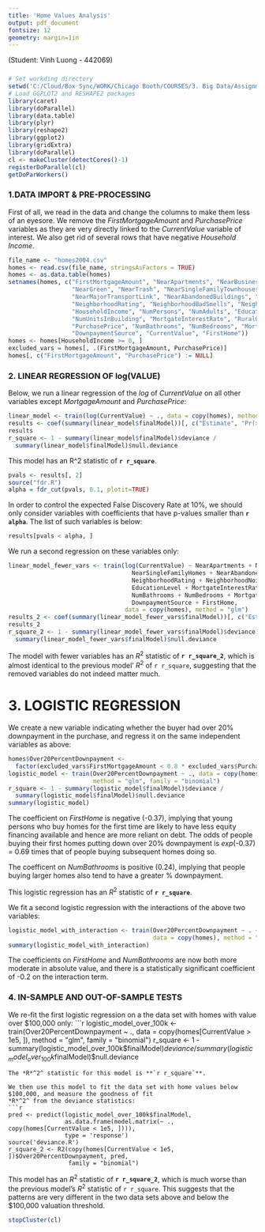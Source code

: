```yaml
---
title: 'Home Values Analysis'
output: pdf_document
fontsize: 12
geometry: margin=1in
---
```

(Student: Vinh Luong - 442069)

###



``` r
# Set workding directory
setwd('C:/Cloud/Box Sync/WORK/Chicago Booth/COURSES/3. Big Data/Assignments/Week 02')
# Load GGPLOT2 and RESHAPE2 packages
library(caret)
library(doParallel)
library(data.table)
library(plyr)
library(reshape2)
library(ggplot2)
library(gridExtra)
library(doParallel)
cl <- makeCluster(detectCores()-1)
registerDoParallel(cl)
getDoParWorkers()
```


### 1.DATA IMPORT & PRE-PROCESSING

First of all, we read in the data and change the columns to make them less of an eyesore. We remove the *FirstMortgageAmount* and *PurchasePrice* variables as they are very directly linked to the *CurrentValue*  variable of interest. We also get rid of several rows that have negative *Household Income*. 
``` r
file_name <- "homes2004.csv"
homes <- read.csv(file_name, stringsAsFactors = TRUE)
homes <- as.data.table(homes)
setnames(homes, c("FirstMortgageAmount", "NearApartments", "NearBusiness", "NearIndustry",
                  "NearGreen", "NearTrash", "NearSingleFamilyTownhouses", "NearSingleFamilyHomes",
                  "NearMajorTransportLink", "NearAbandonedBuildings", "HomeRating",
                  "NeighborhoodRating", "NeighborhoodBadSmells", "NeighborhoodNoisy",
                  "HouseholdIncome", "NumPersons", "NumAdults", "EducationLevel",
                  "NumUnitsInBuilding", "MortgateInterestRate", "RuralOrUrban", "State",
                  "PurchasePrice", "NumBathrooms", "NumBedrooms", "MortgateBoughtSameYear",
                  "DownpaymentSource", "CurrentValue", "FirstHome"))
homes <- homes[HouseholdIncome >= 0, ]
excluded_vars = homes[, .(FirstMortgageAmount, PurchasePrice)]
homes[, c("FirstMortgageAmount", "PurchasePrice") := NULL]
```

### 2. LINEAR REGRESSION OF log(VALUE)

Below, we run a linear regression of the *log* of *CurrentValue* on all other variables except *MortgageAmount* and *PurchasePrice*:  
``` r
linear_model <- train(log(CurrentValue) ~ ., data = copy(homes), method = 'glm')
results <- coef(summary(linear_model$finalModel))[, c("Estimate", "Pr(>|t|)")]
results
r_square <- 1 - summary(linear_model$finalModel)$deviance /
  summary(linear_model$finalModel)$null.deviance
```
This model has an R^2 statistic of **`r r_square`**.

```r
pvals <- results[, 2]
source("fdr.R")
alpha = fdr_cut(pvals, 0.1, plotit=TRUE)
```
In order to control the expected False Discovery Rate at 10%, we should only consider variables with coefficients that have p-values smaller than **`r alpha`**. The list of such variables is below:
```r
results[pvals < alpha, ]
```

We run a second regression on these variables only:
```r
linear_model_fewer_vars <- train(log(CurrentValue) ~ NearApartments + NearIndustry + NearTrash +
                                   NearSingleFamilyHomes + NearAbandonedBuildings + HomeRating +
                                   NeighborhoodRating + NeighborhoodNoisy + HouseholdIncome +
                                   EducationLevel + MortgateInterestRate + RuralOrUrban + State +
                                   NumBathrooms + NumBedrooms + MortgateBoughtSameYear +
                                   DownpaymentSource + FirstHome,
                                 data = copy(homes), method = "glm")
results_2 <- coef(summary(linear_model_fewer_vars$finalModel))[, c("Estimate", "Pr(>|t|)")]
results_2
r_square_2 <- 1 - summary(linear_model_fewer_vars$finalModel)$deviance /
  summary(linear_model_fewer_vars$finalModel)$null.deviance
```
The model with fewer variables has an *R*^2^ statistic of **`r r_square_2`**, which is almost identical to the previous model' *R*^2^ of `r r_square`, suggesting that the removed variables do not indeed matter much.


# 3. LOGISTIC REGRESSION

We create a new variable indicating whether the buyer had over 20% downpayment in the purchase, and regress it on the same independent variables as above:
```r
homes$Over20PercentDownpayment <-
  factor(excluded_vars$FirstMortgageAmount < 0.8 * excluded_vars$PurchasePrice)
logistic_model <- train(Over20PercentDownpayment ~ ., data = copy(homes),
                        method = "glm", family = "binomial")
r_square <- 1 - summary(logistic_model$finalModel)$deviance /
  summary(logistic_model$finalModel)$null.deviance
summary(logistic_model)
```
The coefficient on *FirstHome* is negative (-0.37), implying that young persons who buy homes for the first time are likely to have less equity financing available and hence are more reliant on debt. The odds of people buying their first homes putting down over 20% downpayment is *exp*(-0.37) = 0.69 times that of people buying subsequent homes doing so. 

The coefficent on *NumBathrooms* is positive (0.24), implying that people buying larger homes also tend to have a greater % downpayment.

This logistic regression has an *R*^2^ statistic of **`r r_square`**.


We fit a second logistic regression with the interactions of the above two variables:
```r
logistic_model_with_interaction <- train(Over20PercentDownpayment ~ . + FirstHome * NumBathrooms,
                                         data = copy(homes), method = "glm", family = "binomial")
summary(logistic_model_with_interaction)
```
The coefficients on *FirstHome* and *NumBathrooms* are now both more moderate in absolute value, and there is a statistically significant coefficient of -0.2 on the interaction term.


### 4. IN-SAMPLE AND OUT-OF-SAMPLE TESTS

We re-fit the first logistic regression on a the data set with homes with value over $100,000 only:
```r
logistic_model_over_100k <- train(Over20PercentDownpayment ~ .,
                                  data = copy(homes[CurrentValue > 1e5, ]),
                                  method = "glm", family = "binomial")
r_square <- 1 - summary(logistic_model_over_100k$finalModel)$deviance /
  summary(logistic_model_over_100k$finalModel)$null.deviance
```
The *R*^2^ statistic for this model is **`r r_square`**.

We then use this model to fit the data set with home values below $100,000, and measure the goodness of fit 
*R*^2^ from the deviance statistics:
```r
pred <- predict(logistic_model_over_100k$finalModel,
                as.data.frame(model.matrix(~ ., copy(homes[CurrentValue < 1e5, ]))),
                type = 'response')
source('deviance.R')
r_square_2 <- R2(copy(homes[CurrentValue < 1e5, ])$Over20PercentDownpayment, pred,
                 family = "binomial")
```
This model has an *R*^2^ statistic of **`r r_square_2`**, which is much worse than the previous model's *R*^2^ statistic of `r r_square`. This suggests that the patterns are very different in the two data sets above and below the $100,000 valuation threshold.


```r
stopCluster(cl)
```